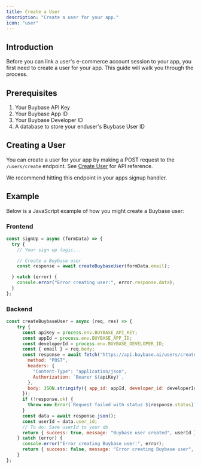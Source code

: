 ```yaml
---
title: Create a User
description: "Create a user for your app."
icon: "user"
---
```


## Introduction

Before you can link a user's e-commerce account session to your app, you first need to create a user for your app. This guide will walk you through the process.

## Prerequisites

1. Your Buybase API Key
2. Your Buybase App ID
3. Your Buybase Developer ID
4. A database to store your enduser's Buybase User ID

## Creating a User

You can create a user for your app by making a POST request to the `/users/create` endpoint.
See [Create User](/api/users/post) for API reference.

<Info>We recommend hitting this endpoint in your apps signup handler.</Info>

## Example

Below is a JavaScript example of how you might create a Buybase user:

### Frontend
```javascript
const signUp = async (formData) => {
  try {
    // Your sign up logic...

    // Create a Buybase user
    const response = await createBuybaseUser(formData.email);

  } catch (error) {
    console.error("Error creating user:", error.response.data);
  }
};
```

### Backend
```javascript
const createBuybaseUser = async (req, res) => {
    try {
      const apiKey = process.env.BUYBASE_API_KEY;
      const appId = process.env.BUYBASE_APP_ID;
      const developerId = process.env.BUYBASE_DEVELOPER_ID;
      const { email } = req.body;
      const response = await fetch("https://api.buybase.ai/users/create", {
        method: "POST",
        headers: {
          "Content-Type": "application/json",
          Authorization: `Bearer ${apiKey}`,
        },
        body: JSON.stringify({ app_id: appId, developer_id: developerId, email }),
      });
      if (!response.ok) {
        throw new Error(`Request failed with status ${response.status}`);
      }
      const data = await response.json();
      const userId = data.user_id;
      // To do: Save userId to your db
      return { success: true, message: "Buybase user created", userId };
    } catch (error) {
      console.error("Error creating Buybase user:", error);
      return { success: false, message: "Error creating Buybase user", error };
    }
};
```
